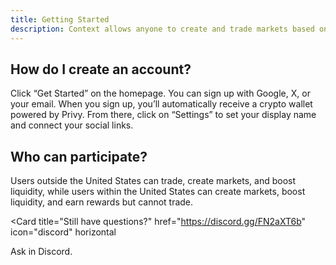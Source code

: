 ```yaml
---
title: Getting Started
description: Context allows anyone to create and trade markets based on what’s happening online. Users earn weekly USDC rewards for creating, trading, and boosting markets.
---
```




## How do I create an account?
Click “Get Started” on the homepage. You can sign up with Google, X, or your email. When you sign up, you’ll automatically receive a crypto wallet powered by Privy. From there, click on “Settings” to set your display name and connect your social links.


## Who can participate?
Users outside the United States can trade, create markets, and boost liquidity, while users within the United States can create markets, boost liquidity, and earn rewards but cannot trade.

<Card
  title="Still have questions?"
  href="https://discord.gg/FN2aXT6b"
  icon="discord"
  horizontal
>
  Ask in Discord.
</Card>